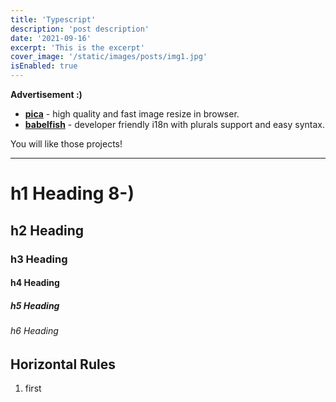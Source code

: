 ```yaml
---
title: 'Typescript'
description: 'post description'
date: '2021-09-16'
excerpt: 'This is the excerpt'
cover_image: '/static/images/posts/img1.jpg'
isEnabled: true
---
```


**Advertisement :)**

- **[pica](https://nodeca.github.io/pica/demo/)** - high quality and fast image
  resize in browser.
- **[babelfish](https://github.com/nodeca/babelfish/)** - developer friendly
  i18n with plurals support and easy syntax.

You will like those projects!

---

# h1 Heading 8-)

## h2 Heading

### h3 Heading

#### h4 Heading

##### h5 Heading

###### h6 Heading

## Horizontal Rules

1. first
